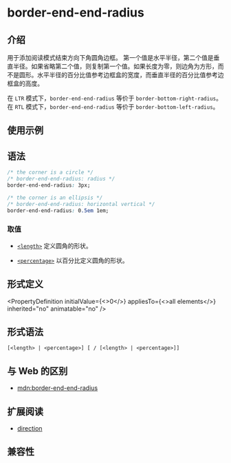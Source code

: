 # border-end-end-radius

## 介绍

用于添加阅读模式结束方向下角圆角边框。
第一个值是水平半径，第二个值是垂直半径。如果省略第二个值，则复制第一个值。如果长度为零，则边角为方形，而不是圆形。水平半径的百分比值参考边框盒的宽度，而垂直半径的百分比值参考边框盒的高度。

在 `LTR` 模式下，`border-end-end-radius` 等价于 `border-bottom-right-radius`。
在 `RTL` 模式下，`border-end-end-radius` 等价于 `border-bottom-left-radius`。

## 使用示例


<Go
  example="css-api"
  defaultFile="src/border-end-end-radius/App.tsx"
  img="https://lf-lynx.tiktok-cdns.com/obj/lynx-artifacts-oss-sg/lynx-website/assets/doc/css/border-end-end-radius.jpg"
  defaultEntryFile="dist/border-end-end-radius.lynx.bundle"
  entry="src/border-end-end-radius"
/>

## 语法

```css
/* the corner is a circle */
/* border-end-end-radius: radius */
border-end-end-radius: 3px;

/* the corner is an ellipsis */
/* border-end-end-radius: horizontal vertical */
border-end-end-radius: 0.5em 1em;
```

### 取值

- [`<length>`](api/css/data-type/length.mdx)
  定义圆角的形状。

- [`<percentage>`](api/css/data-type/percentage.mdx)
  以百分比定义圆角的形状。

## 形式定义


<PropertyDefinition
  initialValue={<>0</>}
  appliesTo={<>all elements</>}
  inherited="no"
  animatable="no"
/>

## 形式语法

```
[<length> | <percentage>] [ / [<length> | <percentage>]]
```

## 与 Web 的区别

- [mdn:border-end-end-radius](https://developer.mozilla.org/en-US/docs/Web/CSS/border-end-end-radius)

## 扩展阅读

- [direction](/api/css/properties/direction)

## 兼容性


<LegacyCompatTable metadata="css/properties/border-end-end-radius" />
